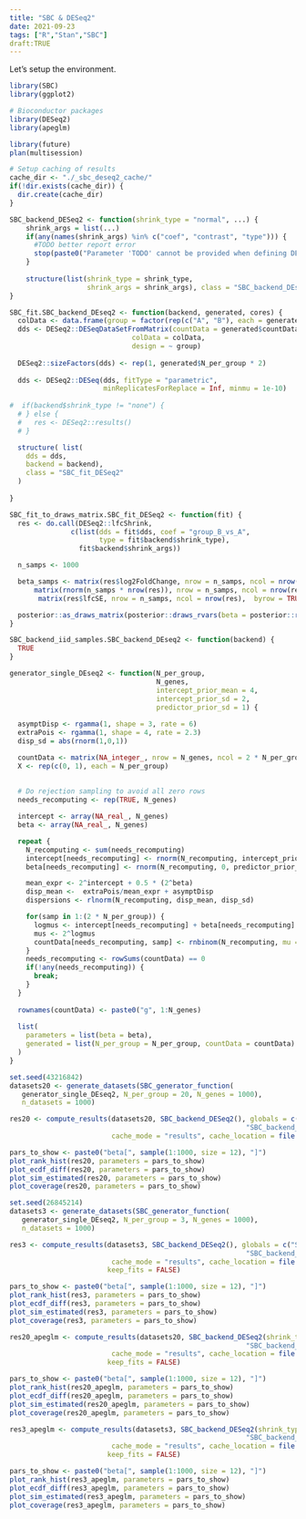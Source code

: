 ```yaml
---
title: "SBC & DESeq2"
date: 2021-09-23
tags: ["R","Stan","SBC"]
draft:TRUE
---
```

  
Let's setup the environment.

```r
library(SBC)
library(ggplot2)

# Bioconductor packages
library(DESeq2) 
library(apeglm)

library(future)
plan(multisession)

# Setup caching of results
cache_dir <- "./_sbc_deseq2_cache/"
if(!dir.exists(cache_dir)) {
  dir.create(cache_dir)
}

```

```r
SBC_backend_DESeq2 <- function(shrink_type = "normal", ...) {
    shrink_args = list(...)
    if(any(names(shrink_args) %in% c("coef", "contrast", "type"))) {
      #TODO better report error
      stop(paste0("Parameter 'TODO' cannot be provided when defining DESeq2 backend, must be passed other way"))
    }
  
    structure(list(shrink_type = shrink_type, 
                   shrink_args = shrink_args), class = "SBC_backend_DEseq2")
}

SBC_fit.SBC_backend_DEseq2 <- function(backend, generated, cores) {
  colData <- data.frame(group = factor(rep(c("A", "B"), each = generated$N_per_group)))
  dds <- DESeq2::DESeqDataSetFromMatrix(countData = generated$countData,
                              colData = colData,
                              design = ~ group)
  
  DESeq2::sizeFactors(dds) <- rep(1, generated$N_per_group * 2)
  
  dds <- DESeq2::DESeq(dds, fitType = "parametric", 
                       minReplicatesForReplace = Inf, minmu = 1e-10)
  
#  if(backend$shrink_type != "none") {
  # } else {
  #   res <- DESeq2::results()
  # }

  structure( list(
    dds = dds,
    backend = backend),
    class = "SBC_fit_DESeq2"
  )  
  
}

SBC_fit_to_draws_matrix.SBC_fit_DESeq2 <- function(fit) {
  res <- do.call(DESeq2::lfcShrink,
               c(list(dds = fit$dds, coef = "group_B_vs_A", 
                      type = fit$backend$shrink_type),
                 fit$backend$shrink_args))

  n_samps <- 1000

  beta_samps <- matrix(res$log2FoldChange, nrow = n_samps, ncol = nrow(res),  byrow = TRUE) +
      matrix(rnorm(n_samps * nrow(res)), nrow = n_samps, ncol = nrow(res)) *
       matrix(res$lfcSE, nrow = n_samps, ncol = nrow(res),  byrow = TRUE)

  posterior::as_draws_matrix(posterior::draws_rvars(beta = posterior::rvar(beta_samps)))
}
```




```r
SBC_backend_iid_samples.SBC_backend_DEseq2 <- function(backend) {
  TRUE
}
```


```r
generator_single_DEseq2 <- function(N_per_group,
                                    N_genes, 
                                    intercept_prior_mean = 4, 
                                    intercept_prior_sd = 2, 
                                    predictor_prior_sd = 1) {
  
  asymptDisp <- rgamma(1, shape = 3, rate = 6)
  extraPois <- rgamma(1, shape = 4, rate = 2.3)
  disp_sd = abs(rnorm(1,0,1))

  countData <- matrix(NA_integer_, nrow = N_genes, ncol = 2 * N_per_group)
  X <- rep(c(0, 1), each = N_per_group)
  
  
  # Do rejection sampling to avoid all zero rows
  needs_recomputing <- rep(TRUE, N_genes)

  intercept <- array(NA_real_, N_genes)
  beta <- array(NA_real_, N_genes)

  repeat {   
    N_recomputing <- sum(needs_recomputing)
    intercept[needs_recomputing] <- rnorm(N_recomputing, intercept_prior_mean, intercept_prior_sd)
    beta[needs_recomputing] <- rnorm(N_recomputing, 0, predictor_prior_sd)

    mean_expr <- 2^intercept + 0.5 * (2^beta)
    disp_mean <-  extraPois/mean_expr + asymptDisp
    dispersions <- rlnorm(N_recomputing, disp_mean, disp_sd)

    for(samp in 1:(2 * N_per_group)) {
      logmus <- intercept[needs_recomputing] + beta[needs_recomputing] * X[samp]
      mus <- 2^logmus
      countData[needs_recomputing, samp] <- rnbinom(N_recomputing, mu = mus, size = 1/dispersions)
    }
    needs_recomputing <- rowSums(countData) == 0
    if(!any(needs_recomputing)) {
      break;
    }
  }
  
  rownames(countData) <- paste0("g", 1:N_genes)
  
  list(
    parameters = list(beta = beta),
    generated = list(N_per_group = N_per_group, countData = countData)
  ) 
}
```


```r
set.seed(43216842)
datasets20 <- generate_datasets(SBC_generator_function(
   generator_single_DEseq2, N_per_group = 20, N_genes = 1000),
   n_datasets = 1000) 
```


```r
res20 <- compute_results(datasets20, SBC_backend_DESeq2(), globals = c("SBC_fit.SBC_backend_DEseq2", "SBC_fit_to_draws_matrix.SBC_fit_DESeq2",
                                                          "SBC_backend_iid_samples.SBC_backend_DEseq2"),
                         cache_mode = "results", cache_location = file.path(cache_dir, "SBC_20"))
```


```r
pars_to_show <- paste0("beta[", sample(1:1000, size = 12), "]")
plot_rank_hist(res20, parameters = pars_to_show)
plot_ecdf_diff(res20, parameters = pars_to_show)
plot_sim_estimated(res20, parameters = pars_to_show)
plot_coverage(res20, parameters = pars_to_show)
```


```r
set.seed(26845214)
datasets3 <- generate_datasets(SBC_generator_function(
   generator_single_DEseq2, N_per_group = 3, N_genes = 1000),
   n_datasets = 1000) 
```


```r
res3 <- compute_results(datasets3, SBC_backend_DESeq2(), globals = c("SBC_fit.SBC_backend_DEseq2", "SBC_fit_to_draws_matrix.SBC_fit_DESeq2",
                                                          "SBC_backend_iid_samples.SBC_backend_DEseq2"),
                         cache_mode = "results", cache_location = file.path(cache_dir, "SBC_3"),
                        keep_fits = FALSE)
```


```r
pars_to_show <- paste0("beta[", sample(1:1000, size = 12), "]")
plot_rank_hist(res3, parameters = pars_to_show)
plot_ecdf_diff(res3, parameters = pars_to_show)
plot_sim_estimated(res3, parameters = pars_to_show)
plot_coverage(res3, parameters = pars_to_show)
```




```r
res20_apeglm <- compute_results(datasets20, SBC_backend_DESeq2(shrink_type = "apeglm"), globals = c("SBC_fit.SBC_backend_DEseq2", "SBC_fit_to_draws_matrix.SBC_fit_DESeq2",
                                                          "SBC_backend_iid_samples.SBC_backend_DEseq2"),
                         cache_mode = "results", cache_location = file.path(cache_dir, "SBC_20_apeglm"),
                        keep_fits = FALSE)
```


```r
pars_to_show <- paste0("beta[", sample(1:1000, size = 12), "]")
plot_rank_hist(res20_apeglm, parameters = pars_to_show)
plot_ecdf_diff(res20_apeglm, parameters = pars_to_show)
plot_sim_estimated(res20_apeglm, parameters = pars_to_show)
plot_coverage(res20_apeglm, parameters = pars_to_show)
```


```r
res3_apeglm <- compute_results(datasets3, SBC_backend_DESeq2(shrink_type = "apeglm"), globals = c("SBC_fit.SBC_backend_DEseq2", "SBC_fit_to_draws_matrix.SBC_fit_DESeq2",
                                                          "SBC_backend_iid_samples.SBC_backend_DEseq2"),
                         cache_mode = "results", cache_location = file.path(cache_dir, "SBC_3_apeglm"),
                        keep_fits = FALSE)
```


```r
pars_to_show <- paste0("beta[", sample(1:1000, size = 12), "]")
plot_rank_hist(res3_apeglm, parameters = pars_to_show)
plot_ecdf_diff(res3_apeglm, parameters = pars_to_show)
plot_sim_estimated(res3_apeglm, parameters = pars_to_show)
plot_coverage(res3_apeglm, parameters = pars_to_show)
```


  